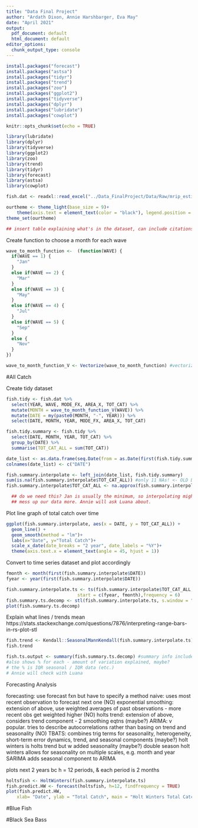 ```yaml
---
title: "Data Final Project"
author: "Ardath Dixon, Annie Harshbarger, Eva May"
date: "April 2021"
output:
  pdf_document: default
  html_document: default
editor_options:
  chunk_output_type: console
---
```


```r
install.packages("forecast")
install.packages("astsa")
install.packages("tidyr")
install.packages("trend")
install.packages("zoo")
install.packages("ggplot2")
install.packages("tidyverse")
install.packages("dplyr")
install.packages("lubridate")
install.packages("cowplot")
```


```r
knitr::opts_chunk$set(echo = TRUE)

library(lubridate)
library(dplyr)
library(tidyverse)
library(ggplot2)
library(zoo)
library(trend)
library(tidyr)
library(forecast)
library(astsa)
library(cowplot)

fish.dat <- readxl::read_excel("../Data_FinalProject/Data/Raw/mrip_estim_catch_wave_1990_2019_NC.xlsx")

ourtheme <- theme_light(base_size = 9)+
    theme(axis.text = element_text(color = "black"), legend.position = "top")
theme_set(ourtheme)
```

```r
## insert table explaining what's in the dataset, can include citations
```

Create function to choose a month for each wave

```r
wave_to_month_function <-  (function(WAVE) {
  if(WAVE == 1) {
    "Jan"
  }
  else if(WAVE == 2) {
    "Mar"
  }
  else if(WAVE == 3) {
    "May"
  }
  else if(WAVE == 4) {
    "Jul"
  }
  else if(WAVE == 5) {
    "Sep"
  }
  else {
    "Nov"
  }
})

wave_to_month_function_V <- Vectorize(wave_to_month_function) #vectorize function
```

#All Catch

Create tidy dataset

```r
fish.tidy <- fish.dat %>%
  select(YEAR, WAVE, MODE_FX, AREA_X, TOT_CAT) %>%
  mutate(MONTH = wave_to_month_function_V(WAVE)) %>%
  mutate(DATE = my(paste0(MONTH, "-", YEAR))) %>%
  select(DATE, MONTH, YEAR, MODE_FX, AREA_X, TOT_CAT)

fish.tidy.summary <- fish.tidy %>%
  select(DATE, MONTH, YEAR, TOT_CAT) %>%
  group_by(DATE) %>%
  summarise(TOT_CAT_ALL = sum(TOT_CAT)) 

date_list <- as.data.frame(seq.Date(from = as.Date(first(fish.tidy.summary$DATE)), to = as.Date(last(fish.tidy.summary$DATE)), by = "2 months"))
colnames(date_list) <- c("DATE")

fish.summary.interpolate <- left_join(date_list, fish.tidy.summary)
sum(is.na(fish.summary.interpolate$TOT_CAT_ALL)) #only 11 NAs! <- OLD DATA. New data has 18 NAs
fish.summary.interpolate$TOT_CAT_ALL <- na.approx(fish.summary.interpolate$TOT_CAT_ALL)

  ## do we need this? Jan is usually the minimum, so interpolating might
  ## mess up our data more. Annie will ask Luana about.

```

Plot line graph of total catch over time

```r
ggplot(fish.summary.interpolate, aes(x = DATE, y = TOT_CAT_ALL)) +
  geom_line() +
  geom_smooth(method = "lm")+
  labs(x="Date", y="Total Catch")+
  scale_x_date(date_breaks = "2 year", date_labels = "%Y")+
  theme(axis.text.x = element_text(angle = 45, hjust = 1))

```

Convert to time series dataset and plot accordingly

```r
fmonth <- month(first(fish.summary.interpolate$DATE))
fyear <- year(first(fish.summary.interpolate$DATE))

fish.summary.interpolate.ts <- ts(fish.summary.interpolate$TOT_CAT_ALL, 
                           start = c(fyear, fmonth),frequency = 6)
fish.summary.ts.decomp <- stl(fish.summary.interpolate.ts, s.window = "periodic")
plot(fish.summary.ts.decomp)
```

Explain what lines / trends mean https://stats.stackexchange.com/questions/7876/interpreting-range-bars-in-rs-plot-stl


```r
fish.trend <- Kendall::SeasonalMannKendall(fish.summary.interpolate.ts)
fish.trend

fish.ts.output <- summary(fish.summary.ts.decomp) #summary info includes min, mean, max, etc for each component
#also shows % for each - amount of variation explained, maybe? 
# the % is IQR seasonal / IQR data (etc.)
# Annie will check with Luana

```

Forecasting Analysis

forecasting: use forecast fxn but have to specify a method
naive: uses most recent observation to forecast next one (NO)
exponential smoothing: extension of above, use weighted averages of past observations - more recent obs get weighted higher (NO)
holts trend: extension of above, considers trend component - 2 smoothing eqtns (maybe?)
ARIMA: v popular. tries to describe autocorrelations rather than basing on trend and seasonality (NO)
TBATS: combines trig terms for seasonality, heterogeneity, short-term error dynamics, trend, and seasonal components (maybe?)
holt winters is holts trend but w added seasonality (maybe?)
double season holt winters allows for seasonality on multiple scales, e.g. month and year
SARIMA adds seasonal component to ARIMA

plots next 2 years bc h = 12 periods, & each period is 2 months


```r
holtsfish <- HoltWinters(fish.summary.interpolate.ts)
fish.predict.HW <- forecast(holtsfish, h=12, findfrequency = TRUE)
plot(fish.predict.HW,
    xlab= "Date", ylab = "Total Catch", main = "Holt Winters Total Catch Forecasts")
```

#Blue Fish

#Black Sea Bass
